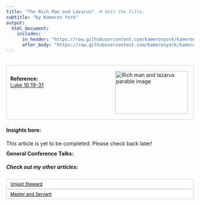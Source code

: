 ```yaml
---
title: "The Rich Man and Lazarus"  # Sets the Title.
subtitle: "by Kameron York"
output:
  html_document:
    includes:
      in_header: "https://raw.githubusercontent.com/kameronyork/kameronyork.github.io/main/parables/header.html"
      after_body: "https://raw.githubusercontent.com/kameronyork/kameronyork.github.io/main/parables/footer.html"
---
```

<br>
<div style="border: 1px solid lightgray; padding: 10px; overflow: hidden;">
<img src="https://raw.githubusercontent.com/kameronyork/kameronyork.github.io/main/docs/assets/rich-man-and-lazarus.jpg" alt="Rich man and lazarus parable image" style="float: right; width: 195px; height: 115px; padding: 5px;">
<br>
<h4 style="text-align: left; margin: 0;">Reference:</h4>
<p style="text-align: left; margin: 0;">
<a href="https://www.churchofjesuschrist.org/study/scriptures/nt/luke/16?lang=eng&id=19-31#p19" target="_blank">Luke 16:19-31</a>
</p>
</div>

#### Insights here:

This article is yet to be completed. Please check back later!


<div style="margin-top: -10px;">
#### General Conference Talks:



##### Check out my other articles:

<link rel="stylesheet" href="https://kameronyork.github.io/scripting/themify-icons/themify-icons.css">
<div class="container">
<div class="row">
<div class="col-12 text-md-left">
<nav class="pagination mt-3">
<a class="nav nav-prev" href="https://www.kameronyork.com/parables/unjust-steward.html" style="background-color: transparent; color: black; padding: 5px 10px; border: 1px solid lightgray; cursor: pointer; white-space: nowrap; font-size: 12px; display: flex; align-items: center;" 
onmouseover="this.style.backgroundColor='lightgray';" 
onmouseout="this.style.backgroundColor='transparent';" 
onmousedown="this.style.backgroundColor='gray';" 
onmouseup="this.style.backgroundColor='lightgray';">
<i class="ti-arrow-left mr-2"></i>
<span style="display: none;" class="d-md-inline-block">Unjust Steward</span>
<span style="display: inline-block;" class="d-md-none">Unjust Steward</span>
</a>
<a class="nav nav-next ml-3" href="https://www.kameronyork.com/parables/master-and-servant.html" style="background-color: transparent; color: black; padding: 5px 10px; border: 1px solid lightgray; cursor: pointer; white-space: nowrap; font-size: 12px; display: flex; align-items: center;" 
onmouseover="this.style.backgroundColor='lightgray';" 
onmouseout="this.style.backgroundColor='transparent';" 
onmousedown="this.style.backgroundColor='gray';" 
onmouseup="this.style.backgroundColor='lightgray';">
<span style="display: none;" class="d-md-inline-block">Master and Servant</span>
<span style="display: inline-block;" class="d-md-none">Master and Servant</span>
<i class="ti-arrow-right ml-2"></i>
</a>
</nav>
</div>
</div>
</div>